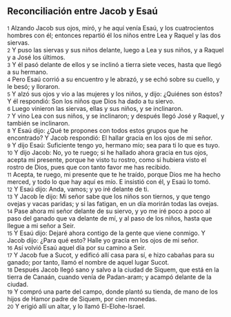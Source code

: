 == Reconciliación entre Jacob y Esaú ==

{{anchor|1}} <small>1</small> Alzando Jacob sus ojos, miró, y he aquí venía Esaú, y los cuatrocientos hombres con él; entonces repartió él los niños entre Lea y Raquel y las dos siervas.<br>
{{anchor|2}} <small>2</small> Y puso las siervas y sus niños delante, luego a Lea y sus niños, y a Raquel y a José los últimos.<br>
{{anchor|3}} <small>3</small> Y él pasó delante de ellos y se inclinó a tierra siete veces, hasta que llegó a su hermano.<br>
{{anchor|4}} <small>4</small> Pero Esaú corrió a su encuentro y le abrazó, y se echó sobre su cuello, y le besó; y lloraron.<br>
{{anchor|5}} <small>5</small> Y alzó sus ojos y vio a las mujeres y los niños, y dijo: ¿Quiénes son éstos? Y él respondió: Son los niños que Dios ha dado a tu siervo.<br>
{{anchor|6}} <small>6</small> Luego vinieron las siervas, ellas y sus niños, y se inclinaron.<br>
{{anchor|7}} <small>7</small> Y vino Lea con sus niños, y se inclinaron; y después llegó José y Raquel, y también se inclinaron.<br>
{{anchor|8}} <small>8</small> Y Esaú dijo: ¿Qué te propones con todos estos grupos que he encontrado? Y Jacob respondió: El hallar gracia en los ojos de mi señor.<br>
{{anchor|9}} <small>9</small> Y dijo Esaú: Suficiente tengo yo, hermano mío; sea para ti lo que es tuyo.<br>
{{anchor|10}} <small>10</small> Y dijo Jacob: No, yo te ruego; si he hallado ahora gracia en tus ojos, acepta mi presente, porque he visto tu rostro, como si hubiera visto el rostro de Dios, pues que con tanto favor me has recibido.<br>
{{anchor|11}} <small>11</small> Acepta, te ruego, mi presente que te he traído, porque Dios me ha hecho merced, y todo lo que hay aquí es mío. E insistió con él, y Esaú lo tomó.<br>
{{anchor|12}} <small>12</small> Y Esaú dijo: Anda, vamos; y yo iré delante de ti.<br>
{{anchor|13}} <small>13</small> Y Jacob le dijo: Mi señor sabe que los niños son tiernos, y que tengo ovejas y vacas paridas; y si las fatigan, en un día morirán todas las ovejas.<br>
{{anchor|14}} <small>14</small> Pase ahora mi señor delante de su siervo, y yo me iré poco a poco al paso del ganado que va delante de mí, y al paso de los niños, hasta que llegue a mi señor a Seir.<br>
{{anchor|15}} <small>15</small> Y Esaú dijo: Dejaré ahora contigo de la gente que viene conmigo. Y Jacob dijo: ¿Para qué esto? Halle yo gracia en los ojos de mi señor.<br>
{{anchor|16}} <small>16</small> Así volvió Esaú aquel día por su camino a Seir.<br>
{{anchor|17}} <small>17</small> Y Jacob fue a Sucot, y edificó allí casa para sí, e hizo cabañas para su ganado; por tanto, llamó el nombre de aquel lugar Sucot.<br>
{{anchor|18}} <small>18</small> Después Jacob llegó sano y salvo a la ciudad de Siquem, que está en la tierra de Canaán, cuando venía de Padan-aram; y acampó delante de la ciudad.<br>
{{anchor|19}} <small>19</small> Y compró una parte del campo, donde plantó su tienda, de mano de los hijos de Hamor padre de Siquem, por cien monedas.<br>
{{anchor|20}} <small>20</small> Y erigió allí un altar, y lo llamó El-Elohe-Israel.<br>
